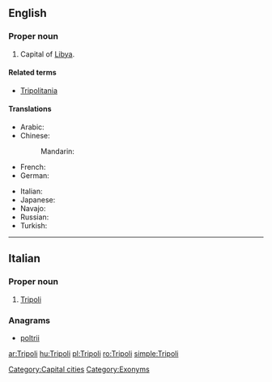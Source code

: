 {{also|tripoli}}
==English==

===Proper noun===
{{en-proper noun}}

# Capital of [[Libya]].

====Related terms====
* [[Tripolitania]]

====Translations====
{{trans-top|capital of Libya}}
* Arabic: {{t-|ar|طرابلس|m|tr=Taraabulus}}
* Chinese:
*: Mandarin: {{t|cmn|的黎波里|tr=Dīlíbōlǐ|sc=Hani}}
* French: {{t-|fr|Tripoli}}
* German: {{t+|de|Tripolis}}
{{trans-mid}}
* Italian: {{t-|it|Tripoli|f}}
* Japanese: {{t|ja|トリポリ|tr=Toripori}}
* Navajo: {{tø|nv|Twípoli}}
* Russian: {{t-|ru|Триполи|m|tr=Trípoli}} {{indeclinable}}
* Turkish: {{t|tr|Trablus}}
{{trans-bottom}}

[[Category:Capital cities]]
[[Category:Exonyms]]

----
==Italian==

===Proper noun===
{{it-proper noun}} {{f}}

# [[#English|Tripoli]]

===Anagrams===
* {{alphagram|iiloprt}} [[poltrii#Italian|poltrii]]
[[ar:Tripoli]]
[[hu:Tripoli]]
[[pl:Tripoli]]
[[ro:Tripoli]]
[[simple:Tripoli]]